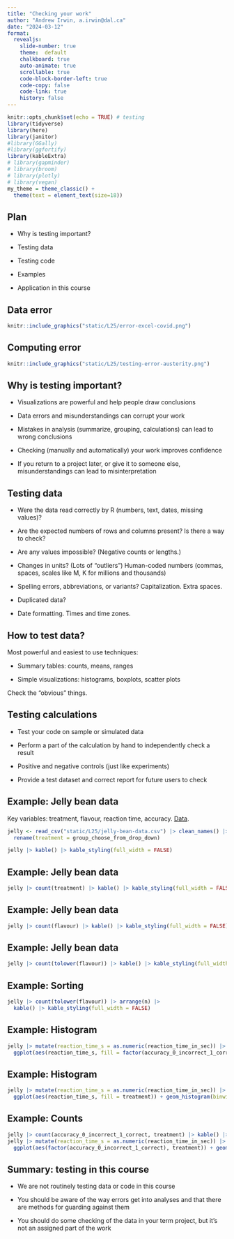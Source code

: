 ```yaml
---
title: "Checking your work"
author: "Andrew Irwin, a.irwin@dal.ca"
date: "2024-03-12"
format:
  revealjs:
    slide-number: true
    theme:  default
    chalkboard: true
    auto-animate: true
    scrollable: true
    code-block-border-left: true
    code-copy: false
    code-link: true
    history: false
---
```


```r
knitr::opts_chunk$set(echo = TRUE) # testing
library(tidyverse)
library(here)
library(janitor)
#library(GGally)
#library(ggfortify)
library(kableExtra)
# library(gapminder)
# library(broom)
# library(plotly)
# library(vegan)
my_theme = theme_classic() + 
  theme(text = element_text(size=18))
```

## Plan

* Why is testing important?

* Testing data

* Testing code

* Examples

* Application in this course

## Data error

```r
knitr::include_graphics("static/L25/error-excel-covid.png")
```

## Computing error

```r
knitr::include_graphics("static/L25/testing-error-austerity.png")
```

## Why is testing important?

* Visualizations are powerful and help people draw conclusions

* Data errors and misunderstandings can corrupt your work

* Mistakes in analysis (summarize, grouping, calculations) can lead to wrong conclusions

* Checking (manually and automatically) your work improves confidence

* If you return to a project later, or give it to someone else, misunderstandings can lead to misinterpretation


## Testing data {.smaller}

* Were the data read correctly by R (numbers, text, dates, missing values)?

* Are the expected numbers of rows and columns present? Is there a way to check?

* Are any values impossible? (Negative counts or lengths.)

* Changes in units? (Lots of "outliers") Human-coded numbers (commas, spaces, scales like M, K for millions and thousands)

* Spelling errors, abbreviations, or variants? Capitalization. Extra spaces.

* Duplicated data?

* Date formatting. Times and time zones.

## How to test data?

Most powerful and easiest to use techniques:

* Summary tables: counts, means, ranges

* Simple visualizations: histograms, boxplots, scatter plots

Check the "obvious" things.

## Testing calculations

* Test your code on sample or simulated data

* Perform a part of the calculation by hand to independently check a result

* Positive and negative controls (just like experiments)

* Provide a test dataset and correct report for future users to check

## Example: Jelly bean data {.smaller}

Key variables: treatment, flavour, reaction time, accuracy. [Data](https://raw.githubusercontent.com/Dalhousie-AndrewIrwin-Teaching/data-viz-course/main/data-viz/slides/static/L25/jelly-bean-data.csv).

```r
jelly <- read_csv("static/L25/jelly-bean-data.csv") |> clean_names() |> filter(!is.na(flavour)) |>
  rename(treatment = group_choose_from_drop_down)
```

```r
jelly |> kable() |> kable_styling(full_width = FALSE)
```

## Example: Jelly bean data

```r
jelly |> count(treatment) |> kable() |> kable_styling(full_width = FALSE)
```

## Example: Jelly bean data

```r
jelly |> count(flavour) |> kable() |> kable_styling(full_width = FALSE)
```

## Example: Jelly bean data

```r
jelly |> count(tolower(flavour)) |> kable() |> kable_styling(full_width = FALSE)
```

## Example: Sorting

```r
jelly |> count(tolower(flavour)) |> arrange(n) |>
  kable() |> kable_styling(full_width = FALSE)
```

## Example: Histogram

```r
jelly |> mutate(reaction_time_s = as.numeric(reaction_time_in_sec)) |>
  ggplot(aes(reaction_time_s, fill = factor(accuracy_0_incorrect_1_correct))) + geom_histogram(binwidth = 1)
```

## Example: Histogram

```r
jelly |> mutate(reaction_time_s = as.numeric(reaction_time_in_sec)) |>
  ggplot(aes(reaction_time_s, fill = treatment)) + geom_histogram(binwidth = 1)
```

## Example: Counts

```r
jelly |> count(accuracy_0_incorrect_1_correct, treatment) |> kable() |> kable_styling(full_width = FALSE)
jelly |> mutate(reaction_time_s = as.numeric(reaction_time_in_sec)) |>
  ggplot(aes(factor(accuracy_0_incorrect_1_correct), treatment)) + geom_count()
```

## Summary: testing in this course

* We are not routinely testing data or code in this course

* You should be aware of the way errors get into analyses and that there are methods for guarding against them

* You should do some checking of the data in your term project, but it's not an assigned part of the work




